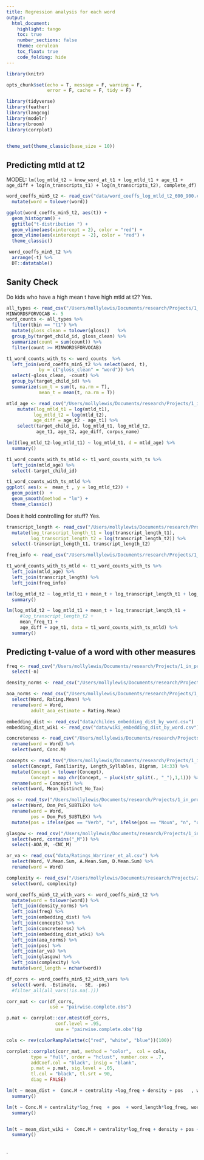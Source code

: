 ```yaml
---
title: Regression analysis for each word
output:
  html_document:
    highlight: tango
    toc: true
    number_sections: false
    theme: cerulean
    toc_float: true
    code_folding: hide
---
```


```r
library(knitr)

opts_chunk$set(echo = T, message = F, warning = F, 
               error = F, cache = F, tidy = F)

library(tidyverse)
library(feather)
library(langcog)
library(modelr)
library(broom)
library(corrplot)


theme_set(theme_classic(base_size = 10))

```


## Predicting mtld at t2
MODEL: `lm(log_mtld_t2 ~ know_word_at_t1 + log_mtld_t1 + age_t1 + age_diff + log(n_transcripts_t1) + log(n_transcripts_t2), complete_df)`

```r
word_coeffs_min5_t2 <- read_csv("data/word_coeffs_log_mtld_t2_600_900.csv") %>%
  mutate(word = tolower(word))

ggplot(word_coeffs_min5_t2, aes(t)) +
  geom_histogram() +
  ggtitle("t-distribution ") +
  geom_vline(aes(xintercept = 2), color = "red") +
  geom_vline(aes(xintercept = -2), color = "red") +
  theme_classic()

```

```r
 word_coeffs_min5_t2 %>%
  arrange(-t) %>%
  DT::datatable()
```


## Sanity Check

Do kids who have a high mean t have high mtld at t2? Yes.
```r
all_types <- read_csv("/Users/mollylewis/Documents/research/Projects/1_in_progress/VOCAB_SEEDS/analyses/1_mtld_measure/data/target_types_for_MTLD_kids_600_900.csv") 
MINWORDSFORVOCAB <- 5
word_counts <- all_types %>%
  filter(tbin == "t1") %>%
  mutate(gloss_clean = tolower(gloss))   %>%
  group_by(target_child_id, gloss_clean) %>%
  summarize(count = sum(count)) %>%
  filter(count >= MINWORDSFORVOCAB)

t1_word_counts_with_ts <- word_counts  %>%
  left_join(word_coeffs_min5_t2 %>% select(word, t), 
            by = c("gloss_clean" = "word")) %>%
  select(-gloss_clean, -count) %>%
  group_by(target_child_id) %>%
  summarize(sum_t = sum(t, na.rm = T),
            mean_t = mean(t, na.rm = T)) 

mtld_age <- read_csv("/Users/mollylewis/Documents/research/Projects/1_in_progress/VOCAB_SEEDS/analyses/1_mtld_measure/data/groups_info_600_900_corrected.csv") %>%
    mutate(log_mtld_t1 = log(mtld_t1),
          log_mtld_t2 = log(mtld_t2),
          age_diff = age_t2 - age_t1) %>%
    select(target_child_id, log_mtld_t1, log_mtld_t2, 
           age_t1, age_t2, age_diff, corpus_name)

lm(I(log_mtld_t2-log_mtld_t1) ~ log_mtld_t1, d = mtld_age) %>%
  summary()

t1_word_counts_with_ts_mtld <- t1_word_counts_with_ts %>%
  left_join(mtld_age) %>%
  select(-target_child_id)

t1_word_counts_with_ts_mtld %>%
ggplot( aes(x =  mean_t , y = log_mtld_t2)) +
  geom_point()  +
  geom_smooth(method = "lm") +
  theme_classic()
```

Does it hold controlling for stuff? Yes.
```r
transcript_length <- read_csv("/Users/mollylewis/Documents/research/Projects/1_in_progress/VOCAB_SEEDS/analyses/3_kid_vocabs/data/transcript_length_by_kid.csv") %>%
  mutate(log_transcript_length_t1 = log(transcript_length_t1),
         log_transcript_length_t2 = log(transcript_length_t2)) %>%
  select(-transcript_length_t1, transcript_length_t2)

freq_info <- read_csv("/Users/mollylewis/Documents/research/Projects/1_in_progress/VOCAB_SEEDS/analyses/3_kid_vocabs/data/frequency_based_on_input_by_kid.csv")

t1_word_counts_with_ts_mtld <- t1_word_counts_with_ts %>%
  left_join(mtld_age) %>%
  left_join(transcript_length) %>%
  left_join(freq_info)

lm(log_mtld_t2 ~ log_mtld_t1 + mean_t + log_transcript_length_t1 + log_transcript_length_t2 + mean_freq_t1 + mean_freq_t2 + age_diff + age_t1  , t1_word_counts_with_ts_mtld  ) %>%
  summary()

lm(log_mtld_t2 ~ log_mtld_t1 + mean_t + log_transcript_length_t1 +
     #log_transcript_length_t2 + 
     mean_freq_t1 +
     age_diff + age_t1, data = t1_word_counts_with_ts_mtld) %>%
  summary()


```


## Predicting t-value of a word with other measures
```r
freq <- read_csv("/Users/mollylewis/Documents/research/Projects/1_in_progress/VOCAB_SEEDS/analyses/3_kid_vocabs/data/childes_adult_word_freq.csv") %>%
  select(-n)

density_norms <- read_csv("/Users/mollylewis/Documents/research/Projects/1_in_progress/VOCAB_SEEDS/analyses/3_kid_vocabs/data/bills_density_norms.csv")

aoa_norms <- read_csv("/Users/mollylewis/Documents/research/Projects/1_in_progress/next_kids/stimuli_selection/AoA_ratings_Kuperman_et_al_BRM.csv") %>%
  select(Word, Rating.Mean) %>%
  rename(word = Word,
         adult_aoa_estimate = Rating.Mean)

embedding_dist <- read_csv("data/childes_embedding_dist_by_word.csv")
embedding_dist_wiki <- read_csv("data/wiki_embedding_dist_by_word.csv")

concreteness <- read_csv("/Users/mollylewis/Documents/research/Projects/2_published/ref_complex/corpus/brysbaert_database/brysbaert_corpus.csv") %>%
  rename(word = Word) %>%
  select(word, Conc.M)

concepts <- read_tsv("/Users/mollylewis/Documents/research/Projects/1_in_progress/VOCAB_SEEDS/analyses/3_kid_vocabs/data/CONCS_brm.txt") %>%
  select(Concept, Familiarity, Length_Syllables, Bigram, 14:33) %>%
  mutate(Concept = tolower(Concept),
         Concept = map_chr(Concept, ~ pluck(str_split(., "_"),1,1))) %>%
  rename(word = Concept) %>%
  select(word, Mean_Distinct_No_Tax)

pos <- read_tsv("/Users/mollylewis/Documents/research/Projects/1_in_progress/VOCAB_SEEDS/analyses/3_kid_vocabs/data/SUBTLEX-US\ frequency\ list\ with\ PoS\ information\ text\ version.txt") %>%
  select(Word, Dom_PoS_SUBTLEX) %>%
  rename(word = Word,
         pos = Dom_PoS_SUBTLEX) %>%
  mutate(pos = ifelse(pos == "Verb", "v", ifelse(pos == "Noun", "n", "o")))

glasgow <- read_csv("/Users/mollylewis/Documents/research/Projects/1_in_progress/IATLANG/data/study2a/raw/GlasgowNorms.csv") %>%
  select(word, contains("_M")) %>%
  select(-AOA_M, -CNC_M)

ar_va <- read_csv("data/Ratings_Warriner_et_al.csv") %>%
  select(Word, V.Mean.Sum, A.Mean.Sum, D.Mean.Sum) %>%
  rename(word = Word)

complexity <- read_csv("/Users/mollylewis/Documents/research/Projects/2_published/ref_complex/corpus/MRC_database/complexity_norms.csv") %>%
  select(word, complexity)

word_coeffs_min5_t2_with_vars <- word_coeffs_min5_t2 %>%
  mutate(word = tolower(word)) %>%
  left_join(density_norms) %>%
  left_join(freq) %>%
  left_join(embedding_dist) %>%
  left_join(concepts) %>%
  left_join(concreteness) %>%
  left_join(embedding_dist_wiki) %>%
  left_join(aoa_norms) %>%
  left_join(pos) %>%
  left_join(ar_va) %>%
  left_join(glasgow) %>%
  left_join(complexity) %>%
  mutate(word_length = nchar(word))
```

```r
df_corrs <- word_coeffs_min5_t2_with_vars %>%
  select(-word, -Estimate, - SE, -pos) 
  #filter_all(all_vars(!is.na(.)))

corr_mat <- cor(df_corrs, 
                use = "pairwise.complete.obs")

p.mat <- corrplot::cor.mtest(df_corrs, 
                  conf.level = .95,  
                  use = "pairwise.complete.obs")$p

cols <- rev(colorRampPalette(c("red", "white", "blue"))(100))

corrplot::corrplot(corr_mat, method = "color",  col = cols,
         type = "full", order = "hclust", number.cex = .7,
         addCoef.col = "black", insig = "blank",
         p.mat = p.mat, sig.level = .05, 
         tl.col = "black", tl.srt = 90,
         diag = FALSE)
```

```r

lm(t ~ mean_dist +  Conc.M + centrality +log_freq + density + pos   , word_coeffs_min5_t2_with_vars) %>%
  summary()

lm(t ~ Conc.M + centrality*log_freq  + pos  + word_length*log_freq, word_coeffs_min5_t2_with_vars) %>%
  summary()


lm(t ~ mean_dist_wiki +  Conc.M + centrality*log_freq + density + pos + adult_aoa_estimate + word_length*log_freq  , word_coeffs_min5_t2_with_vars) %>%
  summary()



```
.
